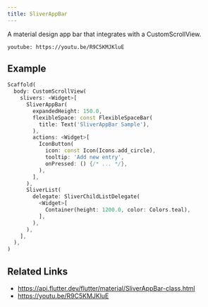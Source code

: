 ```yaml
---
title: SliverAppBar
---
```


A material design app bar that integrates with a CustomScrollView.

`youtube: https://youtu.be/R9C5KMJKluE`

## Example

```dart liveslice=SliverAppBar mockup=iPhone7
Scaffold(
  body: CustomScrollView(
    slivers: <Widget>[
      SliverAppBar(
        expandedHeight: 150.0,
        flexibleSpace: const FlexibleSpaceBar(
          title: Text('SliverAppBar Sample'),
        ),
        actions: <Widget>[
          IconButton(
            icon: const Icon(Icons.add_circle),
            tooltip: 'Add new entry',
            onPressed: () {/* ... */},
          ),
        ],
      ),
      SliverList(
        delegate: SliverChildListDelegate(
          <Widget>[
            Container(height: 1200.0, color: Colors.teal),
          ],
        ),
      ),
    ],
  ),
)
```

## Related Links

- https://api.flutter.dev/flutter/material/SliverAppBar-class.html
- https://youtu.be/R9C5KMJKluE
